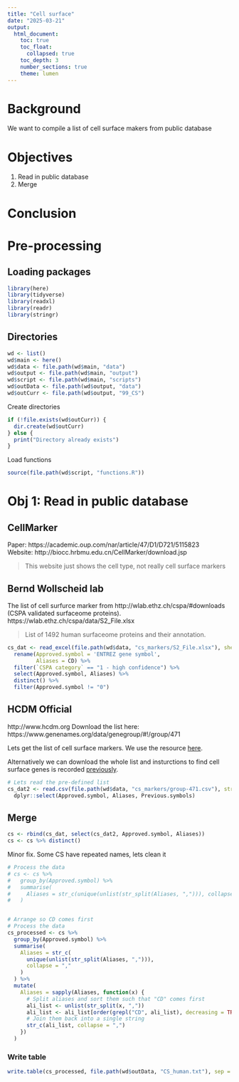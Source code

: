 ```yaml
---
title: "Cell surface"
date: "2025-03-21"
output: 
  html_document:
    toc: true
    toc_float:
      collapsed: true
    toc_depth: 3
    number_sections: true
    theme: lumen
---
```


# Background

We want to compile a list of cell surface makers from public database

# Objectives

1. Read in public database 
2. Merge 

# Conclusion


# Pre-processing 

## Loading packages

```r
library(here)
library(tidyverse)
library(readxl)   
library(readr)
library(stringr)
```

## Directories

```r
wd <- list()
wd$main <- here()
wd$data <- file.path(wd$main, "data")
wd$output <- file.path(wd$main, "output")
wd$script <- file.path(wd$main, "scripts")
wd$outData <- file.path(wd$output, "data")
wd$outCurr <- file.path(wd$output, "99_CS")
```

Create directories

```r
if (!file.exists(wd$outCurr)) {
  dir.create(wd$outCurr)
} else {
  print("Directory already exists")
}
```

Load functions

```r
source(file.path(wd$script, "functions.R"))
```



# Obj 1: Read in public database 


## CellMarker  
  
Paper: https://academic.oup.com/nar/article/47/D1/D721/5115823  
Website: http://biocc.hrbmu.edu.cn/CellMarker/download.jsp 

> This website just shows the cell type, not really cell surface markers

## Bernd Wollscheid lab  
  
The list of cell surfurce marker from http://wlab.ethz.ch/cspa/#downloads (CSPA validated surfaceome proteins).  
https://wlab.ethz.ch/cspa/data/S2_File.xlsx  

> List of 1492 human surfaceome proteins and their annotation.

```r
cs_dat <- read_excel(file.path(wd$data, "cs_markers/S2_File.xlsx"), sheet = 1) %>% 
  rename(Approved.symbol = 'ENTREZ gene symbol',
         Aliases = CD) %>% 
  filter(`CSPA category` == "1 - high confidence") %>% 
  select(Approved.symbol, Aliases) %>% 
  distinct() %>% 
  filter(Approved.symbol != "0")
```

## HCDM Official  
  
http://www.hcdm.org
Download the list here: https://www.genenames.org/data/genegroup/#!/group/471  

Lets get the list of cell surface markers. We use the resource [here](https://www.genenames.org/download/custom/). 

Alternatively we can download the whole list and insturctions to find cell surface genes is recorded [previously](https://github.com/zakiF/PublishedPapers/blob/master/Blood_2021/E10.5_E11.5_Gfi1s_and_Runx1.Rmd).

```r
# Lets read the pre-defined list
cs_dat2 <- read.csv(file.path(wd$data, "cs_markers/group-471.csv"), stringsAsFactors = FALSE) %>% 
  dplyr::select(Approved.symbol, Aliases, Previous.symbols)
```

## Merge

```r
cs <- rbind(cs_dat, select(cs_dat2, Approved.symbol, Aliases))
cs <- cs %>% distinct()
```

Minor fix. Some CS have repeated names, lets clean it

```r
# Process the data
# cs <- cs %>%
#   group_by(Approved.symbol) %>%
#   summarise(
#     Aliases = str_c(unique(unlist(str_split(Aliases, ","))), collapse = ",")
#   )


# Arrange so CD comes first
# Process the data
cs_processed <- cs %>%
  group_by(Approved.symbol) %>%
  summarise(
    Aliases = str_c(
      unique(unlist(str_split(Aliases, ","))),
      collapse = ","
    )
  ) %>%
  mutate(
    Aliases = sapply(Aliases, function(x) {
      # Split aliases and sort them such that "CD" comes first
      ali_list <- unlist(str_split(x, ","))
      ali_list <- ali_list[order(grepl("CD", ali_list), decreasing = TRUE)]
      # Join them back into a single string
      str_c(ali_list, collapse = ",")
    })
  )

```


### Write table

```r
write.table(cs_processed, file.path(wd$outData, "CS_human.txt"), sep = "\t", row.names = F)
```










